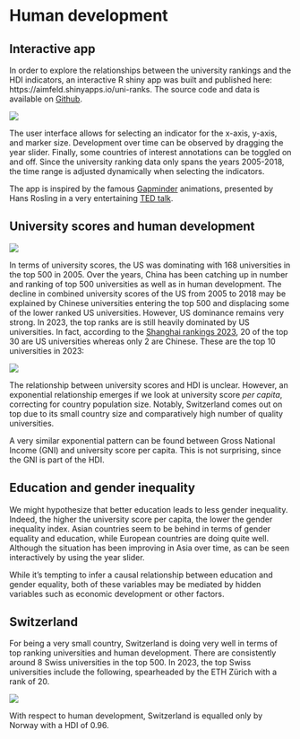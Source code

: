 # Human development

## Interactive app

In order to explore the relationships between the university rankings and the HDI indicators, an interactive R shiny app was built and published here: https://aimfeld.shinyapps.io/uni-ranks. The source code and data is available on [Github](https://github.com/aimfeld/uni-ranks).

![](img/app-ui.png)

The user interface allows for selecting an indicator for the x-axis, y-axis, and marker size. Development over time can be observed by dragging the year slider. Finally, some countries of interest annotations can be toggled on and off. Since the university ranking data only spans the years 2005-2018, the time range is adjusted dynamically when selecting the indicators.

The app is inspired by the famous [Gapminder](https://www.gapminder.org/) animations, presented by Hans Rosling in a very entertaining [TED talk](https://www.ted.com/talks/hans_rosling_the_best_stats_you_ve_ever_seen).

## University scores and human development

![](img/hdi-uni-score.png)

In terms of university scores, the US was dominating with 168 universities in the top 500 in 2005. Over the years, China has been catching up in number and ranking of top 500 universities as well as in human development. The decline in combined university scores of the US from 2005 to 2018 may be explained by Chinese universities entering the top 500 and displacing some of the lower ranked US universities. However, US dominance remains very strong. In 2023, the top ranks are is still heavily dominated by US universities. In fact, according to the [Shanghai rankings 2023](https://www.shanghairanking.com/rankings/arwu/2023), 20 of the top 30 are US universities whereas only 2 are Chinese. These are the top 10 universities in 2023:

![](img/uni-top-10-2023.png)

The relationship between university scores and HDI is unclear. However, an exponential relationship emerges if we look at university score _per capita_, correcting for country population size. Notably, Switzerland comes out on top due to its small country size and comparatively high number of quality universities.

\begin{center}
\includegraphics[width=0.7\textwidth]{img/hdi-uni-score-pmc-2017.png}
\end{center}

A very similar exponential pattern can be found between Gross National Income (GNI) and university score per capita. This is not surprising, since the GNI is part of the HDI.

\begin{center}
\includegraphics[width=0.7\textwidth]{img/gnipc-uni-score-pmc-2017.png}
\end{center}

## Education and gender inequality

We might hypothesize that better education leads to less gender inequality. Indeed, the higher the university score per capita, the lower the gender inequality index. Asian countries seem to be behind in terms of gender equality and education, while European countries are doing quite well. Although the situation has been improving in Asia over time, as can be seen interactively by using the year slider.

\begin{center}
\includegraphics[width=0.7\textwidth]{img/uni-score-pmc-gii-2017.png}
\end{center}

While it's tempting to infer a causal relationship between education and gender equality, both of these variables may be mediated by hidden variables such as economic development or other factors.


## Switzerland

For being a very small country, Switzerland is doing very well in terms of top ranking universities and human development. There are consistently around 8 Swiss universities in the top 500. In 2023, the top Swiss universities include the following, spearheaded by the ETH Zürich with a rank of 20.

![](img/top-swiss-unis-2023.png)

With respect to human development, Switzerland is equalled only by Norway with a HDI of 0.96.

\begin{center}
\includegraphics[width=0.7\textwidth]{img/hdi-uni-score-swiss-2018.png}
\end{center}
